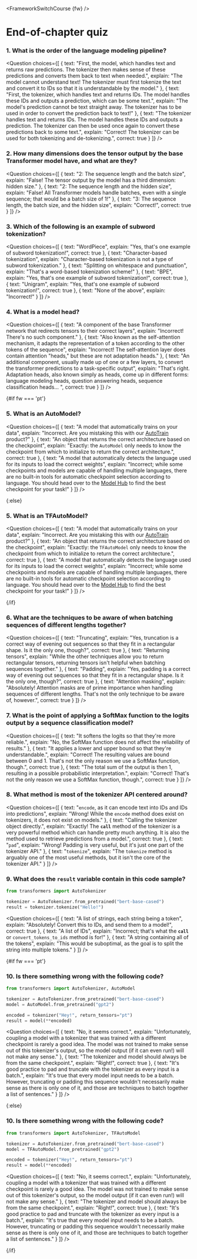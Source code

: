 <FrameworkSwitchCourse {fw} />

<!-- DISABLE-FRONTMATTER-SECTIONS -->

# End-of-chapter quiz

<CourseFloatingBanner
    chapter={2}
    classNames="absolute z-10 right-0 top-0"
/>

### 1. What is the order of the language modeling pipeline?

<Question
	choices={[
		{
			text: "First, the model, which handles text and returns raw predictions. The tokenizer then makes sense of these predictions and converts them back to text when needed.",
			explain: "The model cannot understand text! The tokenizer must first tokenize the text and convert it to IDs so that it is understandable by the model."
		},
		{
			text: "First, the tokenizer, which handles text and returns IDs. The model handles these IDs and outputs a prediction, which can be some text.",
			explain: "The model's prediction cannot be text straight away. The tokenizer has to be used in order to convert the prediction back to text!"
		},
		{
			text: "The tokenizer handles text and returns IDs. The model handles these IDs and outputs a prediction. The tokenizer can then be used once again to convert these predictions back to some text.",
			explain: "Correct! The tokenizer can be used for both tokenizing and de-tokenizing.",
            correct: true
		}
	]}
/>

### 2. How many dimensions does the tensor output by the base Transformer model have, and what are they?

<Question
	choices={[
		{
			text: "2: The sequence length and the batch size",
			explain: "False! The tensor output by the model has a third dimension: hidden size."
		},
		{
			text: "2: The sequence length and the hidden size",
			explain: "False! All Transformer models handle batches, even with a single sequence; that would be a batch size of 1!"
		},
		{
			text: "3: The sequence length, the batch size, and the hidden size",
			explain: "Correct!",
            correct: true
		}
	]}
/>

### 3. Which of the following is an example of subword tokenization?

<Question
	choices={[
		{
			text: "WordPiece",
			explain: "Yes, that's one example of subword tokenization!",
            correct: true
		},
		{
			text: "Character-based tokenization",
			explain: "Character-based tokenization is not a type of subword tokenization."
		},
		{
			text: "Splitting on whitespace and punctuation",
			explain: "That's a word-based tokenization scheme!"
		},
		{
			text: "BPE",
			explain: "Yes, that's one example of subword tokenization!",
            correct: true
        },
		{
			text: "Unigram",
			explain: "Yes, that's one example of subword tokenization!",
            correct: true
        },
		{
			text: "None of the above",
			explain: "Incorrect!"
        }
	]}
/>

### 4. What is a model head?

<Question
	choices={[
		{
			text: "A component of the base Transformer network that redirects tensors to their correct layers",
			explain: "Incorrect! There's no such component."
		},
		{
			text: "Also known as the self-attention mechanism, it adapts the representation of a token according to the other tokens of the sequence",
			explain: "Incorrect! The self-attention layer does contain attention \"heads,\" but these are not adaptation heads."
		},
		{
			text: "An additional component, usually made up of one or a few layers, to convert the transformer predictions to a task-specific output",
			explain: "That's right. Adaptation heads, also known simply as heads, come up in different forms: language modeling heads, question answering heads, sequence classification heads... ",
			correct: true
		} 
	]}
/>

{#if fw === 'pt'}
### 5. What is an AutoModel?

<Question
	choices={[
		{
			text: "A model that automatically trains on your data",
			explain: "Incorrect. Are you mistaking this with our <a href='https://huggingface.co/autotrain'>AutoTrain</a> product?"
		},
		{
			text: "An object that returns the correct architecture based on the checkpoint",
			explain: "Exactly: the <code>AutoModel</code> only needs to know the checkpoint from which to initialize to return the correct architecture.",
			correct: true
		},
		{
			text: "A model that automatically detects the language used for its inputs to load the correct weights",
			explain: "Incorrect; while some checkpoints and models are capable of handling multiple languages, there are no built-in tools for automatic checkpoint selection according to language. You should head over to the <a href='https://huggingface.co/models'>Model Hub</a> to find the best checkpoint for your task!"
		} 
	]}
/>

{:else}
### 5. What is an TFAutoModel?

<Question
	choices={[
		{
			text: "A model that automatically trains on your data",
			explain: "Incorrect. Are you mistaking this with our <a href='https://huggingface.co/autotrain'>AutoTrain</a> product?"
		},
		{
			text: "An object that returns the correct architecture based on the checkpoint",
			explain: "Exactly: the <code>TFAutoModel</code> only needs to know the checkpoint from which to initialize to return the correct architecture.",
			correct: true
		},
		{
			text: "A model that automatically detects the language used for its inputs to load the correct weights",
			explain: "Incorrect; while some checkpoints and models are capable of handling multiple languages, there are no built-in tools for automatic checkpoint selection according to language. You should head over to the <a href='https://huggingface.co/models'>Model Hub</a> to find the best checkpoint for your task!"
		} 
	]}
/>

{/if}

### 6. What are the techniques to be aware of when batching sequences of different lengths together?

<Question
	choices={[
		{
			text: "Truncating",
			explain: "Yes, truncation is a correct way of evening out sequences so that they fit in a rectangular shape. Is it the only one, though?",
			correct: true
		},
		{
			text: "Returning tensors",
			explain: "While the other techniques allow you to return rectangular tensors, returning tensors isn't helpful when batching sequences together."
		},
		{
			text: "Padding",
			explain: "Yes, padding is a correct way of evening out sequences so that they fit in a rectangular shape. Is it the only one, though?",
			correct: true
		}, 
		{
			text: "Attention masking",
			explain: "Absolutely! Attention masks are of prime importance when handling sequences of different lengths. That's not the only technique to be aware of, however.",
			correct: true
		} 
	]}
/>

### 7. What is the point of applying a SoftMax function to the logits output by a sequence classification model?

<Question
	choices={[
		{
			text: "It softens the logits so that they're more reliable.",
			explain: "No, the SoftMax function does not affect the reliability of results."
		},
		{
			text: "It applies a lower and upper bound so that they're understandable.",
			explain: "Correct! The resulting values are bound between 0 and 1. That's not the only reason we use a SoftMax function, though.",
            correct: true
		},
		{
			text: "The total sum of the output is then 1, resulting in a possible probabilistic interpretation.",
			explain: "Correct! That's not the only reason we use a SoftMax function, though.",
            correct: true
		}
	]}
/>

### 8. What method is most of the tokenizer API centered around?

<Question
	choices={[
		{
			text: "<code>encode</code>, as it can encode text into IDs and IDs into predictions",
			explain: "Wrong! While the <code>encode</code> method does exist on tokenizers, it does not exist on models."
		},
		{
			text: "Calling the tokenizer object directly.",
			explain: "Exactly! The <code>__call__</code> method of the tokenizer is a very powerful method which can handle pretty much anything. It is also the method used to retrieve predictions from a model.",
			correct: true
		},
		{
			text: "<code>pad</code>",
			explain: "Wrong! Padding is very useful, but it's just one part of the tokenizer API."
		},
		{
			text: "<code>tokenize</code>",
			explain: "The <code>tokenize</code> method is arguably one of the most useful methods, but it isn't the core of the tokenizer API."
		}
	]}
/>

### 9. What does the `result` variable contain in this code sample?

```py
from transformers import AutoTokenizer

tokenizer = AutoTokenizer.from_pretrained("bert-base-cased")
result = tokenizer.tokenize("Hello!")
```

<Question
	choices={[
		{
			text: "A list of strings, each string being a token",
			explain: "Absolutely! Convert this to IDs, and send them to a model!",
            correct: true
		},
		{
			text: "A list of IDs",
			explain: "Incorrect; that's what the <code>__call__</code> or <code>convert_tokens_to_ids</code> method is for!"
		},
		{
			text: "A string containing all of the tokens",
			explain: "This would be suboptimal, as the goal is to split the string into multiple tokens."
		}
	]}
/>

{#if fw === 'pt'}
### 10. Is there something wrong with the following code?

```py
from transformers import AutoTokenizer, AutoModel

tokenizer = AutoTokenizer.from_pretrained("bert-base-cased")
model = AutoModel.from_pretrained("gpt2")

encoded = tokenizer("Hey!", return_tensors="pt")
result = model(**encoded)
```

<Question
	choices={[
		{
			text: "No, it seems correct.",
			explain: "Unfortunately, coupling a model with a tokenizer that was trained with a different checkpoint is rarely a good idea. The model was not trained to make sense out of this tokenizer's output, so the model output (if it can even run!) will not make any sense."
		},
		{
			text: "The tokenizer and model should always be from the same checkpoint.",
			explain: "Right!",
            correct: true
		},
		{
			text: "It's good practice to pad and truncate with the tokenizer as every input is a batch.",
			explain: "It's true that every model input needs to be a batch. However, truncating or padding this sequence wouldn't necessarily make sense as there is only one of it, and those are techniques to batch together a list of sentences."
		}
	]}
/>

{:else}
### 10. Is there something wrong with the following code?

```py
from transformers import AutoTokenizer, TFAutoModel

tokenizer = AutoTokenizer.from_pretrained("bert-base-cased")
model = TFAutoModel.from_pretrained("gpt2")

encoded = tokenizer("Hey!", return_tensors="pt")
result = model(**encoded)
```

<Question
	choices={[
		{
			text: "No, it seems correct.",
			explain: "Unfortunately, coupling a model with a tokenizer that was trained with a different checkpoint is rarely a good idea. The model was not trained to make sense out of this tokenizer's output, so the model output (if it can even run!) will not make any sense."
		},
		{
			text: "The tokenizer and model should always be from the same checkpoint.",
			explain: "Right!",
            correct: true
		},
		{
			text: "It's good practice to pad and truncate with the tokenizer as every input is a batch.",
			explain: "It's true that every model input needs to be a batch. However, truncating or padding this sequence wouldn't necessarily make sense as there is only one of it, and those are techniques to batch together a list of sentences."
		}
	]}
/>

{/if}
